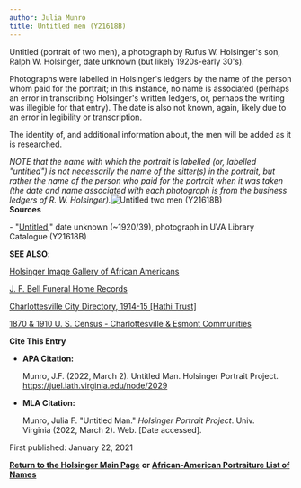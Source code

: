 ```yaml
---
author: Julia Munro
title: Untitled men (Y21618B)
---
```

Untitled (portrait of two men), a photograph by Rufus W. Holsinger's son, Ralph W. Holsinger, date unknown (but likely 1920s-early 30's).

Photographs were labelled in Holsinger's ledgers by the name of the person whom paid for the portrait; in this instance, no name is associated (perhaps an error in transcribing Holsinger's written ledgers, or, perhaps the writing was illegible for that entry). The date is also not known, again, likely due to an error in legibility or transcription.

The identity of, and additional information about, the men will be added as it is researched.

_NOTE that the name with which the portrait is labelled (or, labelled "untitled") is not necessarily the name of the sitter(s) in the portrait, but rather the name of the person who paid for the portrait when it was taken (the date and name associated with each photograph is from the business ledgers of R. W. Holsinger)._![Untitled two men (Y21618B)](https://iiif.lib.virginia.edu/iiif/uva-lib:1051648/full/778,561/0/default.jpg "Untitled two men (Y21618B)")   
**Sources**

\- "[Untitled](https://v3.lib.virginia.edu/sources/images/items/uva-lib:1051648 "Untitled (Y21618B)")," date unknown (~1920/39), photograph in UVA Library Catalogue (Y21618B)

**SEE ALSO**:

[Holsinger Image Gallery of African Americans](http://rwholsingerphotos.org/images.php "Holsinger Image Gallery of African Americans")

[J. F. Bell Funeral Home Records](http://www2.vcdh.virginia.edu/afam/raceandplace/perl_scripts/funeral_search.html "J. F. Bell Funeral Home Database")

[Charlottesville City Directory, 1914-15 \[Hathi Trust\]](https://catalog.hathitrust.org/Record/101954103 "Charlottesville City Directory, 1914-15") 

[1870 & 1910 U. S. Census - Charlottesville & Esmont Communities](http://www2.vcdh.virginia.edu/afam/raceandplace/census/search_both.html "1870 & 1910 U. S. Census: Charlottesville and Esmont Communities")

**Cite This Entry**

*   **APA Citation:**
    
    Munro, J.F. (2022, March 2). Untitled Man. Holsinger Portrait Project. https://juel.iath.virginia.edu/node/2029
    
*   **MLA Citation:**
    
    Munro, Julia F. "Untitled Man." _Holsinger Portrait Project_. Univ. Virginia (2022, March 2). Web. \[Date accessed\].
    

  
First published: January 22, 2021

[**Return to the Holsinger Main Page**](http://juel.iath.virginia.edu/node/980) **or [African-American Portraiture List of Names](http://juel.iath.virginia.edu/node/996)**